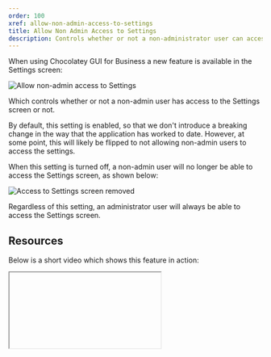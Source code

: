 ```yaml
---
order: 100
xref: allow-non-admin-access-to-settings
title: Allow Non Admin Access to Settings
description: Controls whether or not a non-administrator user can access the Settings Screen.  NOTE - This feature will only work when using the licensed extension for Chocolatey and Chocolatey GUI.
---
```


When using Chocolatey GUI for Business a new feature is available in the Settings screen:

![Allow non-admin access to Settings](https://img.chocolatey.org/docs/chocolatey-gui/allow_non_admin_access_to_settings.png "Allow non-admin access to Settings")

Which controls whether or not a non-admin user has access to the Settings screen or not.

By default, this setting is enabled, so that we don't introduce a breaking change in the way that the application has worked to date.  However, at some point, this will likely be flipped to not allowing non-admin users to access the settings.

When this setting is turned off, a non-admin user will no longer be able to access the Settings screen, as shown below:

![Access to Settings screen removed](https://img.chocolatey.org/docs/chocolatey-gui/access_to_settings_removed.png "Access to Settings screen removed")

<Callout type="info">
    Regardless of this setting, an administrator user will always be able to access the Settings screen.
</Callout>

## Resources

Below is a short video which shows this feature in action:

<Iframe ratio="16x9" link="https://www.youtube.com/embed/Zsyr51jr4QY?list=PL84yg23i9GBjAMY0OfHfn-MH4rviaccuc" />

## Example

This feature can be enabled, for the currently logged in user, by running the following command:

```powershell
chocolateyguicli feature enable --name="'AllowNonAdminAccessToSettings'"
```

This feature can be disabled, for the currently logged in user, by running the following command:

```powershell
chocolateyguicli feature disable --name="'AllowNonAdminAccessToSettings'"
```

Or, to enable/disable it globally at the machine level, run the following commands:

```powershell
chocolateyguicli feature enable --name="'AllowNonAdminAccessToSettings'" --global

chocolateyguicli feature disable --name="'AllowNonAdminAccessToSettings'" --global
```

## Default Value

As of version 0.18.0 of Chocolatey GUI and Chocolatey GUI Licensed Extension, the default value for this feature is disabled.

## Availability

The ability to control this feature from the Chocolatey GUI Settings screen has existed since Chocolatey GUI v0.17.0.

The ability to control this feature from the command line using `chocolateyguicli` has existed since Chocolatey GUI
v0.17.0.
